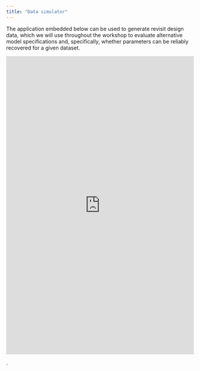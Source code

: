 ```yaml
---
title: "Data simulator"
---
```


The application embedded below can be used to generate revisit design data,
which we will use throughout the workshop to evaluate alternative model 
specifications and, specifically, whether parameters can be reliably recovered 
for a given dataset.

<iframe src="https://lzachmann.shinyapps.io/rd-emulator/" 
height="800" width="100%"
        scrolling="yes" seamless="seamless"
        frameBorder="0"></iframe>.
